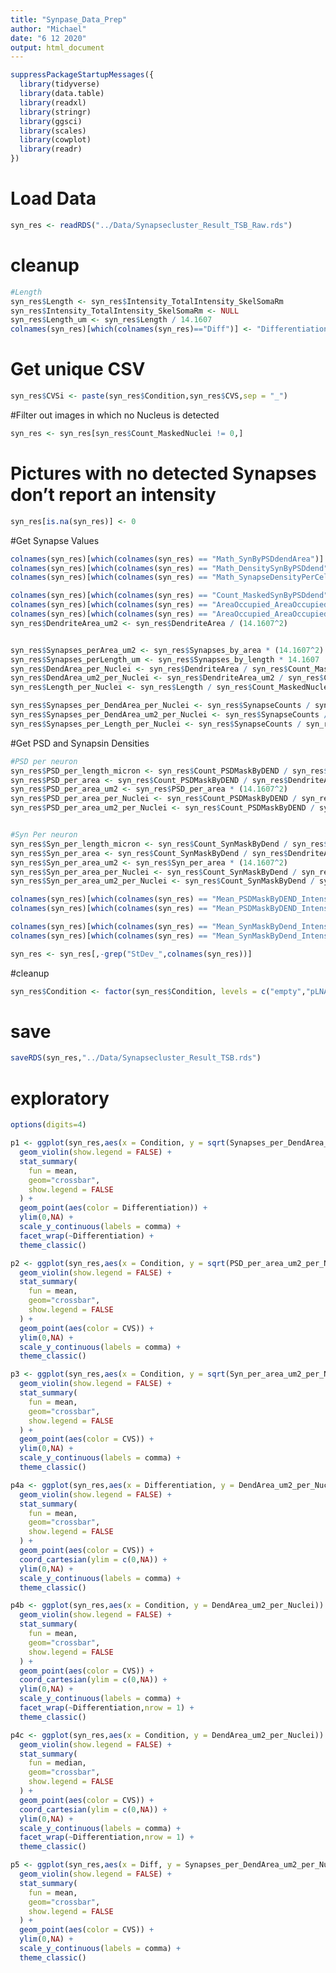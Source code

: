 ```yaml
---
title: "Synpase_Data_Prep"
author: "Michael"
date: "6 12 2020"
output: html_document
---
```



```r
suppressPackageStartupMessages({
  library(tidyverse)
  library(data.table)
  library(readxl)
  library(stringr)
  library(ggsci)
  library(scales)
  library(cowplot)
  library(readr)
})
```


# Load Data
```r
syn_res <- readRDS("../Data/Synapsecluster_Result_TSB_Raw.rds")
```



# cleanup
```r
#Length
syn_res$Length <- syn_res$Intensity_TotalIntensity_SkelSomaRm
syn_res$Intensity_TotalIntensity_SkelSomaRm <- NULL
syn_res$Length_um <- syn_res$Length / 14.1607
colnames(syn_res)[which(colnames(syn_res)=="Diff")] <- "Differentiation"
```




# Get unique CSV
```r
syn_res$CVSi <- paste(syn_res$Condition,syn_res$CVS,sep = "_")
```


#Filter out images in which no Nucleus is detected
```r
syn_res <- syn_res[syn_res$Count_MaskedNuclei != 0,]
```



# Pictures with no detected Synapses don't report an intensity
```r
syn_res[is.na(syn_res)] <- 0
```



#Get Synapse Values
```r
colnames(syn_res)[which(colnames(syn_res) == "Math_SynByPSDdendArea")] <- "Synapses_by_area"
colnames(syn_res)[which(colnames(syn_res) == "Math_DensitySynByPSDdend")] <- "Synapses_by_length"
colnames(syn_res)[which(colnames(syn_res) == "Math_SynapseDensityPerCell")] <- "Synapses_by_Cell"

colnames(syn_res)[which(colnames(syn_res) == "Count_MaskedSynByPSDdend")] <- "SynapseCounts"
colnames(syn_res)[which(colnames(syn_res) == "AreaOccupied_AreaOccupied_DendMapTubeSomaRm")] <- "DendriteArea"
colnames(syn_res)[which(colnames(syn_res) == "AreaOccupied_AreaOccupied_Soma")] <- "SomaArea"
syn_res$DendriteArea_um2 <- syn_res$DendriteArea / (14.1607^2)


syn_res$Synapses_perArea_um2 <- syn_res$Synapses_by_area * (14.1607^2)
syn_res$Synapses_perLength_um <- syn_res$Synapses_by_length * 14.1607
syn_res$DendArea_per_Nuclei <- syn_res$DendriteArea / syn_res$Count_MaskedNuclei
syn_res$DendArea_um2_per_Nuclei <- syn_res$DendriteArea_um2 / syn_res$Count_MaskedNuclei
syn_res$Length_per_Nuclei <- syn_res$Length / syn_res$Count_MaskedNuclei

syn_res$Synapses_per_DendArea_per_Nuclei <- syn_res$SynapseCounts / syn_res$DendArea_per_Nuclei
syn_res$Synapses_per_DendArea_um2_per_Nuclei <- syn_res$SynapseCounts / syn_res$DendArea_um2_per_Nuclei 
syn_res$Synapses_per_Length_per_Nuclei <- syn_res$SynapseCounts / syn_res$Length_per_Nuclei
```




#Get PSD and Synapsin Densities
```r
#PSD per neuron
syn_res$PSD_per_length_micron <- syn_res$Count_PSDMaskByDEND / syn_res$Length_um
syn_res$PSD_per_area <- syn_res$Count_PSDMaskByDEND / syn_res$DendriteArea
syn_res$PSD_per_area_um2 <- syn_res$PSD_per_area * (14.1607^2)
syn_res$PSD_per_area_per_Nuclei <- syn_res$Count_PSDMaskByDEND / syn_res$DendArea_per_Nuclei
syn_res$PSD_per_area_um2_per_Nuclei <- syn_res$Count_PSDMaskByDEND / syn_res$DendArea_um2_per_Nuclei 


#Syn Per neuron
syn_res$Syn_per_length_micron <- syn_res$Count_SynMaskByDend / syn_res$Length_um
syn_res$Syn_per_area <- syn_res$Count_SynMaskByDend / syn_res$DendriteArea
syn_res$Syn_per_area_um2 <- syn_res$Syn_per_area * (14.1607^2)
syn_res$Syn_per_area_per_Nuclei <- syn_res$Count_SynMaskByDend / syn_res$DendArea_per_Nuclei
syn_res$Syn_per_area_um2_per_Nuclei <- syn_res$Count_SynMaskByDend / syn_res$DendArea_um2_per_Nuclei 
```


```r
colnames(syn_res)[which(colnames(syn_res) == "Mean_PSDMaskByDEND_Intensity_IntegratedIntensity_PSD95")] <- "Mean_IntegrIntensity_PSD95inDend"
colnames(syn_res)[which(colnames(syn_res) == "Mean_PSDMaskByDEND_Intensity_MeanIntensity_PSD95")] <- "Mean_Intensity_PSD95inDend"

colnames(syn_res)[which(colnames(syn_res) == "Mean_SynMaskByDend_Intensity_IntegratedIntensity_SYN")] <- "Mean_IntegrIntensity_SyninDend"
colnames(syn_res)[which(colnames(syn_res) == "Mean_SynMaskByDend_Intensity_MeanIntensity_SYN")] <- "Mean_Intensity_SyninDend"
```

```r
syn_res <- syn_res[,-grep("StDev_",colnames(syn_res))]
```



#cleanup
```r
syn_res$Condition <- factor(syn_res$Condition, levels = c("empty","pLNA-Ctrl","pLNA-1229","TSB"))
```


# save
```r
saveRDS(syn_res,"../Data/Synapsecluster_Result_TSB.rds")
```





# exploratory
```r
options(digits=4)

p1 <- ggplot(syn_res,aes(x = Condition, y = sqrt(Synapses_per_DendArea_um2_per_Nuclei))) + 
  geom_violin(show.legend = FALSE) +
  stat_summary(
    fun = mean,
    geom="crossbar",
    show.legend = FALSE
  ) +
  geom_point(aes(color = Differentiation)) +
  ylim(0,NA) +
  scale_y_continuous(labels = comma) +
  facet_wrap(~Differentiation) +
  theme_classic()

p2 <- ggplot(syn_res,aes(x = Condition, y = sqrt(PSD_per_area_um2_per_Nuclei))) + 
  geom_violin(show.legend = FALSE) +
  stat_summary(
    fun = mean,
    geom="crossbar",
    show.legend = FALSE
  ) +
  geom_point(aes(color = CVS)) +
  ylim(0,NA) +
  scale_y_continuous(labels = comma) +
  theme_classic()

p3 <- ggplot(syn_res,aes(x = Condition, y = sqrt(Syn_per_area_um2_per_Nuclei))) + 
  geom_violin(show.legend = FALSE) +
  stat_summary(
    fun = mean,
    geom="crossbar",
    show.legend = FALSE
  ) +
  geom_point(aes(color = CVS)) +
  ylim(0,NA) +
  scale_y_continuous(labels = comma) +
  theme_classic()

p4a <- ggplot(syn_res,aes(x = Differentiation, y = DendArea_um2_per_Nuclei)) + 
  geom_violin(show.legend = FALSE) +
  stat_summary(
    fun = mean,
    geom="crossbar",
    show.legend = FALSE
  ) +
  geom_point(aes(color = CVS)) +
  coord_cartesian(ylim = c(0,NA)) +
  ylim(0,NA) +
  scale_y_continuous(labels = comma) +
  theme_classic() 

p4b <- ggplot(syn_res,aes(x = Condition, y = DendArea_um2_per_Nuclei)) + 
  geom_violin(show.legend = FALSE) +
  stat_summary(
    fun = mean,
    geom="crossbar",
    show.legend = FALSE
  ) +
  geom_point(aes(color = CVS)) +
  coord_cartesian(ylim = c(0,NA)) +
  ylim(0,NA) +
  scale_y_continuous(labels = comma) +
  facet_wrap(~Differentiation,nrow = 1) +
  theme_classic() 

p4c <- ggplot(syn_res,aes(x = Condition, y = DendArea_um2_per_Nuclei)) + 
  geom_violin(show.legend = FALSE) +
  stat_summary(
    fun = median,
    geom="crossbar",
    show.legend = FALSE
  ) +
  geom_point(aes(color = CVS)) +
  coord_cartesian(ylim = c(0,NA)) +
  ylim(0,NA) +
  scale_y_continuous(labels = comma) +
  facet_wrap(~Differentiation,nrow = 1) +
  theme_classic() 

p5 <- ggplot(syn_res,aes(x = Diff, y = Synapses_per_DendArea_um2_per_Nuclei)) + 
  geom_violin(show.legend = FALSE) +
  stat_summary(
    fun = mean,
    geom="crossbar",
    show.legend = FALSE
  ) +
  geom_point(aes(color = CVS)) +
  ylim(0,NA) +
  scale_y_continuous(labels = comma) +
  theme_classic()
```


